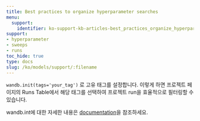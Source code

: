 ```yaml
---
title: Best practices to organize hyperparameter searches
menu:
  support:
    identifier: ko-support-kb-articles-best_practices_organize_hyperparameter_searches
support:
- hyperparameter
- sweeps
- runs
toc_hide: true
type: docs
slug: /ko/models/support/:filename
---
```


`wandb.init(tags='your_tag')` 로 고유 태그를 설정합니다. 이렇게 하면 프로젝트 페이지의 Runs Table에서 해당 태그를 선택하여 프로젝트 run을 효율적으로 필터링할 수 있습니다.

wandb.int에 대한 자세한 내용은 [documentation](/ko/models/ref/python/init)을 참조하세요.

